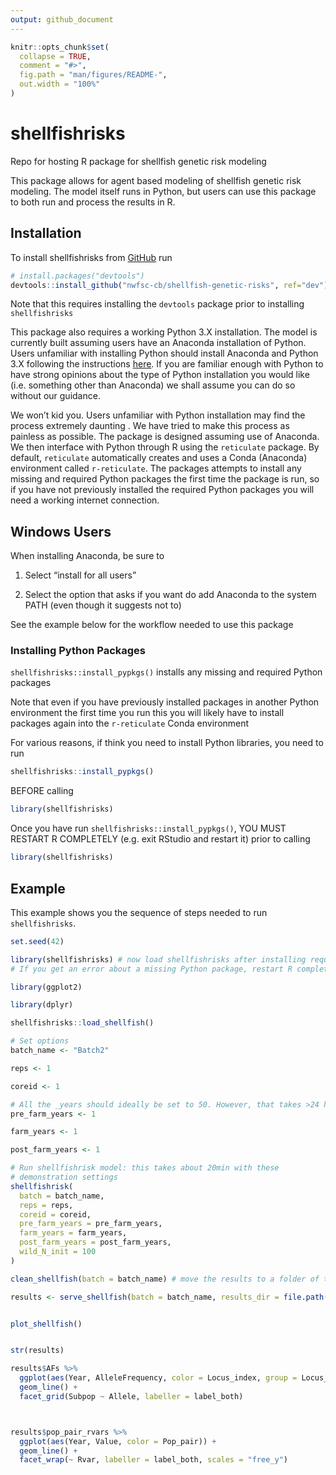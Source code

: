 ```yaml
---
output: github_document
---
```


<!-- README.md is generated from README.Rmd. Please edit that file -->

```r
knitr::opts_chunk$set(
  collapse = TRUE,
  comment = "#>",
  fig.path = "man/figures/README-",
  out.width = "100%"
)
```

# shellfishrisks

<!-- badges: start -->
<!-- badges: end -->


Repo for hosting R package for shellfish genetic risk modeling

This package allows for agent based modeling of shellfish genetic risk modeling. The model itself runs in Python, but users can use this package to both run and process the results in R. 

## Installation

To install shellfishrisks from [GitHub](https://github.com/) run

``` r
# install.packages("devtools")
devtools::install_github("nwfsc-cb/shellfish-genetic-risks", ref="dev")
```

Note that this requires installing the `devtools` package prior to installing `shellfishrisks`


This package also requires a working Python 3.X installation. The model is currently built assuming users have an Anaconda installation of Python. Users unfamiliar with installing Python should install Anaconda and Python 3.X following the instructions [here](https://docs.anaconda.com/anaconda/install/). If you are familiar enough with Python to have strong opinions about the type of Python installation you would like (i.e. something other than Anaconda) we shall assume you can do so without our guidance. 

We won't kid you. Users unfamiliar with Python installation may find the process extremely daunting . We have tried to make this process as painless as possible. The package is designed assuming use of Anaconda. We then interface with Python through R using the `reticulate` package. By default, `reticulate` automatically creates and uses a Conda (Anaconda) environment called `r-reticulate`. The packages attempts to install any missing and required Python packages the first time the package is run, so if you have not previously installed the required Python packages you will need a working internet connection. 


## Windows Users

When installing Anaconda, be sure to 

1. Select "install for all users"

2. Select the option that asks if you want do add Anaconda to the system PATH (even though it suggests not to)


See the example below for the workflow needed to use this package

### Installing Python Packages

`shellfishrisks::install_pypkgs()` installs any missing and required Python packages
 
Note that even if you have previously installed packages in another Python environment the first time you run this you will likely have to install packages again into the `r-reticulate` Conda environment


For various reasons, if think you need to install Python libraries, you need to run 

```r
shellfishrisks::install_pypkgs()
```
BEFORE calling 

```r
library(shellfishrisks)
```

Once you have run `shellfishrisks::install_pypkgs()`, YOU MUST RESTART R COMPLETELY (e.g. exit RStudio and restart it) prior to calling

```r
library(shellfishrisks)
```


## Example


This example shows you the sequence of steps needed to run `shellfishrisks`. 


```r
set.seed(42)

library(shellfishrisks) # now load shellfishrisks after installing required python packages
# If you get an error about a missing Python package, restart R completely, and then follow "Installing Python Packages" instructions

library(ggplot2)

library(dplyr)

shellfishrisks::load_shellfish()

# Set options
batch_name <- "Batch2"

reps <- 1

coreid <- 1

# All the _years should ideally be set to 50. However, that takes >24 hours to run. For testing, we recommend setting years to 1 to ensure the installation is working properly. 
pre_farm_years <- 1

farm_years <- 1

post_farm_years <- 1

# Run shellfishrisk model: this takes about 20min with these 
# demonstration settings
shellfishrisk(
  batch = batch_name,
  reps = reps,
  coreid = coreid,
  pre_farm_years = pre_farm_years,
  farm_years = farm_years,
  post_farm_years = post_farm_years,
  wild_N_init = 100
)

clean_shellfish(batch = batch_name) # move the results to a folder of the form results/{batch}

results <- serve_shellfish(batch = batch_name, results_dir = file.path("results",batch_name)) # read the results stored in .txt files into a list object


plot_shellfish()


str(results)

results$AFs %>% 
  ggplot(aes(Year, AlleleFrequency, color = Locus_index, group = Locus_index)) + 
  geom_line() + 
  facet_grid(Subpop ~ Allele, labeller = label_both)



results$pop_pair_rvars %>% 
  ggplot(aes(Year, Value, color = Pop_pair)) + 
  geom_line() + 
  facet_wrap(~ Rvar, labeller = label_both, scales = "free_y")
```



